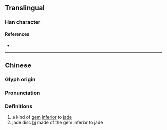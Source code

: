 {{character info}}
==Translingual==

===Han character===
{{Han char|rn=96|rad=玉|as=04|sn=8|four=15100|canj=MGQJ|ids=⿰𤣩丰}}
====References====
* {{Han ref|kx=0728.080|dkj=20865|dj=1140.080|hdz=21102.190|uh=73A4|ud=29604|bh=CD66|bd=52582}}

----

==Chinese==
{{zh-forms}}

===Glyph origin===
{{Han etym}}

===Pronunciation===
{{zh-pron
|m=bàng
|c=bung2
|mc=y
|oc=y
|cat=
}}

===Definitions===
{{zh-hanzi}}

# a kind of [[gem]] [[inferior]] to [[jade]]
# jade disc [[bi]] made of the gem inferior to jade